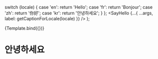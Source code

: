 
<Meta title="Component/SayHello" component={SayHello} />

  switch (locale) {
    case 'en':
      return 'Hello';
    case 'fr':
      return 'Bonjour';
    case 'zh':
      return '你好';
    case 'kr':
      return '안녕하세요';
  }
};
  <SayHello {...{ ...args, label: getCaptionForLocale(locale) }} />
);

<Canvas>
  <Story name="Basic">{Template.bind({})}</Story>
</Canvas>

# 안녕하세요

<ArgsTable of={SayHello} />

